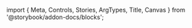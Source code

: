 ﻿import { Meta, Controls, Stories, ArgTypes, Title, Canvas } from '@storybook/addon-docs/blocks';

<Meta of={DatePickerStories} />
<Title/>

<Canvas of={DatePickerStories.Default} layout={"centered"} sourceState={"none"} withToolbar={true}/>
<Controls/>
<SourceCode code={rawCode}/>

## Components

### DatePicker
<ArgTypes of={DatePickerStories}/>

### DatePickerLabel
<ArgTypes of={DatePickerLabelStories}/>

### DatePickerContext
<ArgTypes of={DatePickerContextStories}/>

### DatePickerTableHead
<ArgTypes of={DatePickerTableHeadStories}/>

### DatePickerTableBody
<ArgTypes of={DatePickerTableBodyStories}/>

### DatePickerYearSelect
<ArgTypes of={DatePickerYearSelectStories}/>

### DatePickerMonthSelect
<ArgTypes of={DatePickerMonthSelectStories}/>

### DatePickerPositioner
<ArgTypes of={DatePickerPositionerStories}/>

### DatePickerControl
<ArgTypes of={DatePickerControlStories}/>

### DatePickerInput
<ArgTypes of={DatePickerInputStories}/>

### DatePickerTrigger
<ArgTypes of={DatePickerTriggerStories}/>

### DatePickerContent
<ArgTypes of={DatePickerContentStories}/>

### DatePickerView
<ArgTypes of={DatePickerViewStories}/>

### DatePickerViewControl
<ArgTypes of={DatePickerViewControlStories}/>

### DatePickerPrevTrigger
<ArgTypes of={DatePickerPrevTriggerStories}/>

### DatePickerNextTrigger
<ArgTypes of={DatePickerNextTriggerStories}/>

### DatePickerViewTrigger
<ArgTypes of={DatePickerViewTriggerStories}/>

### DatePickerRangeText
<ArgTypes of={DatePickerRangeTextStories}/>

### DatePickerTable
<ArgTypes of={DatePickerTableStories}/>

### DatePickerTableRow
<ArgTypes of={DatePickerTableRowStories}/>

### DatePickerTableHeader
<ArgTypes of={DatePickerTableHeaderStories}/>

### DatePickerTableCell
<ArgTypes of={DatePickerTableCellStories}/>

### DatePickerTableCellTrigger
<ArgTypes of={DatePickerTableCellTriggerStories}/>

### DatePickerDayView
<ArgTypes of={DatePickerDayViewStories}/>

### DatePickerMonthView
<ArgTypes of={DatePickerMonthViewStories}/>

### DatePickerYearView
<ArgTypes of={DatePickerYearViewStories}/>
